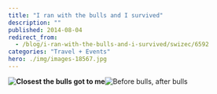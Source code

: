```yaml
---
title: "I ran with the bulls and I survived"
description: ""
published: 2014-08-04
redirect_from:
  - /blog/i-ran-with-the-bulls-and-i-survived/swizec/6592
categories: "Travel + Events"
hero: ./img/images-18567.jpg
---
```


**![Closest the bulls got to me](./img/images-18567.jpg "Closest the bulls got to me")**![Before bulls, after bulls](./img/images-18565.jpg "Before bulls, after bulls")
